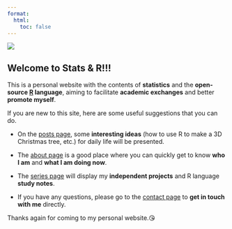 ```yaml
---
format:
  html:
    toc: false
---
```


::: column-page
![](https://media3.giphy.com/media/2L8AviEEaIW2DcXGg0/giphy.gif?cid=ecf05e47squf2aep9xwfuuxs5a3o604416nte3wlabz8fvo8&rid=giphy.gif&ct=g){fig-align="center"}

::: column-body-outset-right
# Welcome to Stats & R!!!
:::

This is a personal website with the contents of **statistics** and the **open-source [R](https://www.r-project.org/) language**, aiming to facilitate **academic exchanges** and better **promote myself**.

If you are new to this site, here are some useful suggestions that you can do.

-   On the [posts page](posts.qmd), some **interesting ideas** (how to use R to make a 3D Christmas tree, etc.) for daily life will be presented.

-   The [about page](who.qmd) is a good place where you can quickly get to know **who I am** and **what I am doing now**.

-   The [series page](series.qmd) will display my **independent projects** and R language **study notes**.

-   If you have any questions, please go to the [contact page](contact.qmd) to **get in touch with me** directly.

Thanks again for coming to my personal website.😘
:::
